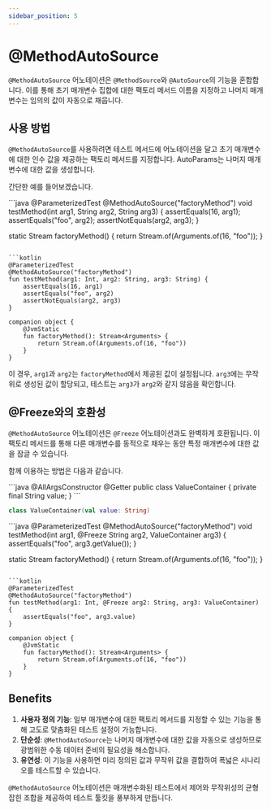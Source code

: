 ```yaml
---
sidebar_position: 5
---
```



# @MethodAutoSource

`@MethodAutoSource` 어노테이션은 `@MethodSource`와 `@AutoSource`의 기능을 혼합합니다. 이를 통해 초기 매개변수 집합에 대한 팩토리 메서드 이름을 지정하고 나머지 매개변수는 임의의 값이 자동으로 채웁니다.

## 사용 방법

`@MethodAutoSource`를 사용하려면 테스트 메서드에 어노테이션을 달고 초기 매개변수에 대한 인수 값을 제공하는 팩토리 메서드를 지정합니다. AutoParams는 나머지 매개변수에 대한 값을 생성합니다.

간단한 예를 들어보겠습니다.

<JavaKotlinCodeBlock>
```java
@ParameterizedTest
@MethodAutoSource("factoryMethod")
void testMethod(int arg1, String arg2, String arg3) {
    assertEquals(16, arg1);
    assertEquals("foo", arg2);
    assertNotEquals(arg2, arg3);
}

static Stream<Arguments> factoryMethod() {
    return Stream.of(Arguments.of(16, "foo"));
}
```

```kotlin
@ParameterizedTest
@MethodAutoSource("factoryMethod")
fun testMethod(arg1: Int, arg2: String, arg3: String) {
    assertEquals(16, arg1)
    assertEquals("foo", arg2)
    assertNotEquals(arg2, arg3)
}

companion object {
    @JvmStatic
    fun factoryMethod(): Stream<Arguments> {
        return Stream.of(Arguments.of(16, "foo"))
    }
}
```
</JavaKotlinCodeBlock>

이 경우, `arg1`과 `arg2`는 `factoryMethod`에서 제공된 값이 설정됩니다. `arg3`에는 무작위로 생성된 값이 할당되고, 테스트는 `arg3`가 `arg2`와 같지 않음을 확인합니다.

## @Freeze와의 호환성

`@MethodAutoSource` 어노테이션은 `@Freeze` 어노테이션과도 완벽하게 호환됩니다. 이 팩토리 메서드를 통해 다른 매개변수를 동적으로 채우는 동안 특정 매개변수에 대한 값을 잠글 수 있습니다.

함께 이용하는 방법은 다음과 같습니다.

<JavaKotlinCodeBlock>
```java
@AllArgsConstructor
@Getter
public class ValueContainer {
    private final String value;
}
```

```kotlin
class ValueContainer(val value: String)
```
</JavaKotlinCodeBlock>

<JavaKotlinCodeBlock>
```java
@ParameterizedTest
@MethodAutoSource("factoryMethod")
void testMethod(int arg1, @Freeze String arg2, ValueContainer arg3) {
    assertEquals("foo", arg3.getValue());
}

static Stream<Arguments> factoryMethod() {
    return Stream.of(Arguments.of(16, "foo"));
}
```

```kotlin
@ParameterizedTest
@MethodAutoSource("factoryMethod")
fun testMethod(arg1: Int, @Freeze arg2: String, arg3: ValueContainer) {
    assertEquals("foo", arg3.value)
}

companion object {
    @JvmStatic
    fun factoryMethod(): Stream<Arguments> {
        return Stream.of(Arguments.of(16, "foo"))
    }
}
```
</JavaKotlinCodeBlock>

## Benefits

1. **사용자 정의 기능**: 일부 매개변수에 대한 팩토리 메서드를 지정할 수 있는 기능을 통해 고도로 맞춤화된 테스트 설정이 가능합니다.
1. **단순성**: `@MethodAutoSource`는 나머지 매개변수에 대한 값을 자동으로 생성하므로 광범위한 수동 데이터 준비의 필요성을 해소합니다.
1. **유연성**: 이 기능을 사용하면 미리 정의된 값과 무작위 값을 결합하여 폭넓은 시나리오를 테스트할 수 있습니다.

`@MethodAutoSource` 어노테이션은 매개변수화된 테스트에서 제어와 무작위성의 균형 잡힌 조합을 제공하여 테스트 툴킷을 풍부하게 만듭니다.
